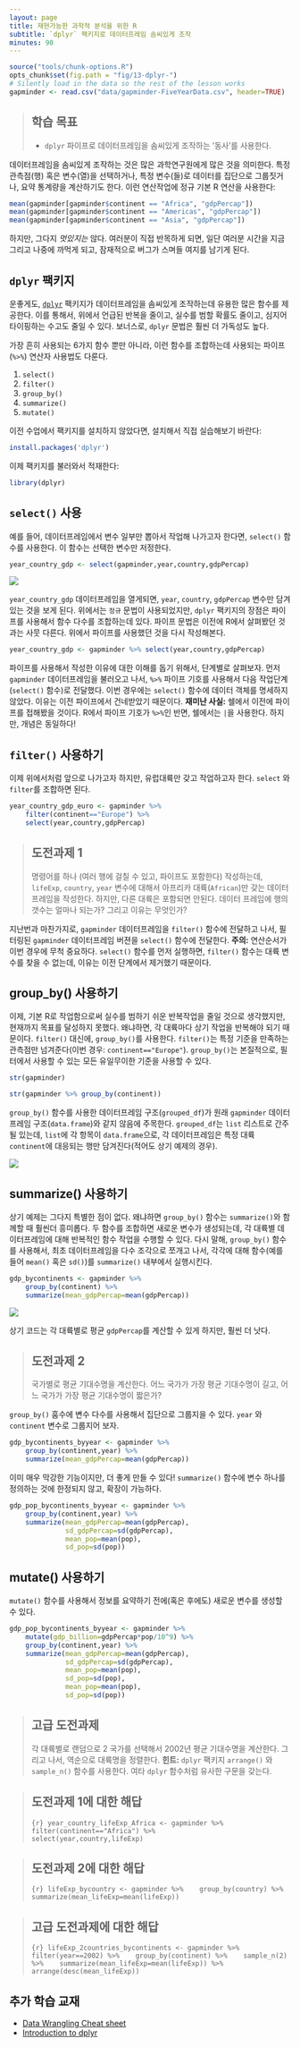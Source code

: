 ```yaml
---
layout: page
title: 재현가능한 과학적 분석을 위한 R
subtitle: `dplyr` 팩키지로 데이터프레임 솜씨있게 조작
minutes: 90
---
```


```r
source("tools/chunk-options.R")
opts_chunk$set(fig.path = "fig/13-dplyr-")
# Silently load in the data so the rest of the lesson works
gapminder <- read.csv("data/gapminder-FiveYearData.csv", header=TRUE)
```

> ## 학습 목표 {.objectives}
>
> * `dplyr` 파이프로 데이터프레임을 솜씨있게 조작하는 '동사'를 사용한다.
>

데이터프레임을 솜씨있게 조작하는 것은 많은 과학연구원에게 많은 것을 의미한다.
특정 관측점(행) 혹은 변수(열)을 선택하거나,
특정 변수(들)로 데이터를 집단으로 그룹짓거나, 요약 통계량을 계산하기도 한다.
이런 연산작업에 정규 기본 R 연산을 사용한다:  

```r
mean(gapminder[gapminder$continent == "Africa", "gdpPercap"])
mean(gapminder[gapminder$continent == "Americas", "gdpPercap"])
mean(gapminder[gapminder$continent == "Asia", "gdpPercap"])
```

하지만, 그다지 *멋있지는* 않다.
여러분이 직접 반목하게 되면, 일단 여러분 시간을 지금 그리고 나중에 까먹게 되고,
잠재적으로 버그가 스며들 여지를 남기게 된다.


## `dplyr` 팩키지

운좋게도, [`dplyr`](https://cran.r-project.org/web/packages/dplyr/dplyr.pdf) 팩키지가 데이터프레임을 솜씨있게 조작하는데 유용한 많은 함수를 제공한다. 이를 통해서, 위에서 언급된 반복을 줄이고, 실수를 범할 확률도 줄이고,
심지어 타이핑하는 수고도 줄일 수 있다. 보너스로, `dplyr` 문법은 훨씬 더 가독성도 높다.

가장 흔히 사용되는 6가지 함수 뿐만 아니라, 이런 함수를 조합하는데 사용되는 파이프 (`%>%`) 연산자 사용법도 다룬다.

1. `select()`
2. `filter()`
3. `group_by()`
4. `summarize()`
5. `mutate()`

이전 수업에서 팩키지를 설치하지 않았다면, 설치해서 직접 실습해보기 바란다:

```r
install.packages('dplyr')
```

이제 팩키지를 불러와서 적재한다:

```r
library(dplyr)
```

## `select()` 사용

예를 들어, 데이터프레임에서 변수 일부만 뽑아서 작업해 나가고자 한다면, `select()` 함수를 사용한다.
이 함수는 선택한 변수만 저정한다.

```r
year_country_gdp <- select(gapminder,year,country,gdpPercap)
```

![](fig/13-dplyr-fig1.png)

`year_country_gdp` 데이터프레임을 열게되면, `year`, `country`, `gdpPercap` 변수만 담겨있는 것을 보게 된다.
위에서는 `정규` 문법이 사용되었지만, `dplyr` 팩키지의 장점은 파이프를 사용해서 함수 다수를 조합하는데 있다.
파이프 문법은 이전에 R에서 살펴봤던 것과는 사뭇 다른다.
위에서 파이프를 사용했던 것을 다시 작성해본다.

```r
year_country_gdp <- gapminder %>% select(year,country,gdpPercap)
```

파이프를 사용해서 작성한 이유에 대한 이해를 돕기 위해서, 단계별로 살펴보자.
먼저 `gapminder` 데이터프레임을 불러오고 나서, `%>%` 파이프 기호를 사용해서 다음 작업단계(`select()` 함수)로 전달했다. 이번 경우에는 `select()` 함수에 데이터 객체를 명세하지 않았다. 이유는 이전 파이프에서 건네받았기 때문이다. **재미난 사실:** 쉘에서 이전에 파이프를 접해봤을 것이다. R에서 파이프 기호가 `%>%`인 반면, 쉘에서는 `|`을 사용한다. 하지만, 개념은 동일하다!

## `filter()` 사용하기

이제 위에서처럼 앞으로 나가고자 하지만, 유럽대륙만 갖고 작업하고자 한다.
`select` 와 `filter`를 조합하면 된다.

```r
year_country_gdp_euro <- gapminder %>%
    filter(continent=="Europe") %>%
    select(year,country,gdpPercap)
```

> ## 도전과제 1 {.challenge}
>
> 명령어를 하나 (여러 행에 걸칠 수 있고, 파이프도 포함한다) 작성하는데, `lifeExp`, `country`, `year` 변수에 대해서 아프리카 대륙(`African`)만 갖는 데이터프레임을 작성한다. 하지만, 다른 대륙은 포함되면 안된다.
> 데이터 프레임에 행의 갯수는 얼마나 되는가? 그리고 이유는 무엇인가?
>

지난번과 마찬가지로, `gapminder` 데이터프레임을 `filter()` 함수에 전달하고 나서, 
필터링된 `gapminder` 데이터프레임 버젼을 `select()` 함수에 전달한다.
**주의:** 연산순서가 이번 경우에 무척 중요하다.
`select()` 함수를 먼저 실행하면, `filter()` 함수는 대륙 변수를 찾을 수 없는데, 
이유는 이전 단계에서 제거했기 때문이다.

## group_by() 사용하기

이제, 기본 R로 작업함으로써 실수를 범하기 쉬운 반복작업을 줄일 것으로 생각했지만,
현재까지 목표를 달성하지 못했다. 왜냐하면, 각 대륙마다 상기 작업을 반복해야 되기 때문이다.
`filter()` 대신에, `group_by()`를 사용한다.
`filter()`는 특정 기준을 만족하는 관측점만 넘겨준다(이번 경우: `continent=="Europe"`).
`group_by()`는 본질적으로, 필터에서 사용할 수 있는 모든 유일무이한 기준을 사용할 수 있다.

```r
str(gapminder)

str(gapminder %>% group_by(continent))
```

`group_by()` 함수를 사용한 데이터프레임 구조(`grouped_df`)가 원래 `gapminder` 데이터프레임 구조(`data.frame`)와 같지 않음에 주목한다.
`grouped_df`는 `list` 리스트로 간주될 있는데, `list`에 각 항목이 `data.frame`으로, 각 데이터프레임은 특정 대륙 `continent`에 대응되는 행만 담겨진다(적어도 상기 예제의 경우).

![](fig/13-dplyr-fig2.png)

## summarize() 사용하기

상기 예제는 그다지 특별한 점이 없다. 왜냐하면 `group_by()` 함수는 `summarize()`와 함께할 때 훨씬더 흥미롭다.
두 함수를 조합하면 새로운 변수가 생성되는데, 각 대륙별 데이터프레임에 대해 반복적인 함수 작업을 수행할 수 있다. 다시 말해, `group_by()` 함수를 사용해서, 최초 데이터프레임을 다수 조각으로 쪼개고 나서, 각각에 대해 함수(예를 들어 `mean()` 혹은 `sd()`)를 `summarize()` 내부에서 실행시킨다.


```r
gdp_bycontinents <- gapminder %>%
    group_by(continent) %>%
    summarize(mean_gdpPercap=mean(gdpPercap))
```

![](fig/13-dplyr-fig3.png)

상기 코드는 각 대륙별로 평균 `gdpPercap`를 계산할 수 있게 하지만, 훨씬 더 낫다.

> ## 도전과제 2 {.challenge}
>
> 국가별로 평균 기대수명을 계산한다. 어느 국가가 가장 평균 기대수명이 길고, 어느 국가가 가장 평균 기대수명이 짧은가?
>

`group_by()` 훔수에 변수 다수를 사용해서 집단으로 그룹지을 수 있다.
`year` 와 `continent` 변수로 그룹지어 보자.


```r
gdp_bycontinents_byyear <- gapminder %>%
    group_by(continent,year) %>%
    summarize(mean_gdpPercap=mean(gdpPercap))
```

이미 매우 막강한 기능이지만, 더 좋게 만들 수 있다!
`summarize()` 함수에 변수 하나를 정의하는 것에 한정되지 않고, 확장이 가능하다.

```r
gdp_pop_bycontinents_byyear <- gapminder %>%
    group_by(continent,year) %>%
    summarize(mean_gdpPercap=mean(gdpPercap),
              sd_gdpPercap=sd(gdpPercap),
              mean_pop=mean(pop),
              sd_pop=sd(pop))
```

## mutate() 사용하기

`mutate()` 함수를 사용해서 정보를 요약하기 전에(혹은 후에도) 새로운 변수를 생성할 수 있다.

```r
gdp_pop_bycontinents_byyear <- gapminder %>%
    mutate(gdp_billion=gdpPercap*pop/10^9) %>%
    group_by(continent,year) %>%
    summarize(mean_gdpPercap=mean(gdpPercap),
              sd_gdpPercap=sd(gdpPercap),
              mean_pop=mean(pop),
              sd_pop=sd(pop),
              mean_pop=mean(pop),
              sd_pop=sd(pop))
```


> ## 고급 도전과제 {.challenge}
>
> 각 대륙별로 랜덤으로 2 국가를 선택해서 2002년 평균 기대수명을 계산한다.
> 그리고 나서, 역순으로 대륙명을 정렬한다.
> **힌트:** `dplyr` 팩키지 `arrange()` 와 `sample_n()` 함수를 사용한다.
> 여타 `dplyr` 함수처럼 유사한 구문을 갖는다.
>

> ## 도전과제 1에 대한 해답 {.challenge}
>```{r}
>year_country_lifeExp_Africa <- gapminder %>%
>                            filter(continent=="Africa") %>%
>                            select(year,country,lifeExp)
> ```

> ## 도전과제 2에 대한 해답 {.challenge}
>```{r}
>lifeExp_bycountry <- gapminder %>%
>    group_by(country) %>%
>    summarize(mean_lifeExp=mean(lifeExp))
>```

> ## 고급 도전과제에 대한 해답 {.challenge}
>```{r}
>lifeExp_2countries_bycontinents <- gapminder %>% 
>    filter(year==2002) %>%
>    group_by(continent) %>%
>    sample_n(2) %>%
>    summarize(mean_lifeExp=mean(lifeExp)) %>%
>    arrange(desc(mean_lifeExp))
>```

## 추가 학습 교재
- [Data Wrangling Cheat sheet](https://www.rstudio.com/wp-content/uploads/2015/02/data-wrangling-cheatsheet.pdf)
- [Introduction to dplyr](https://cran.rstudio.com/web/packages/dplyr/vignettes/introduction.html)

